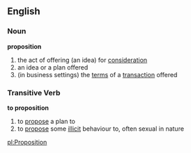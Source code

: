 ==English==
===Noun===
'''proposition'''
#the act of offering (an idea) for [[consideration]]
#an idea or a plan offered
#(in business settings) the [[terms]] of a [[transaction]] offered

===Transitive Verb===
'''to proposition'''
#to [[propose]] a plan to
#to [[propose]] some [[illicit]] behaviour to, often sexual in nature

[[pl:Proposition]]
